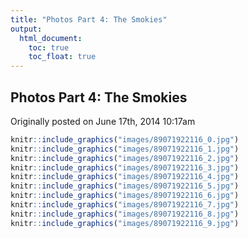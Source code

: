 ```yaml
---
title: "Photos Part 4: The Smokies"
output:
  html_document:
    toc: true
    toc_float: true
---
```


## Photos Part 4: The Smokies

Originally posted on June 17th, 2014 10:17am

```r
knitr::include_graphics("images/89071922116_0.jpg")
knitr::include_graphics("images/89071922116_1.jpg")
knitr::include_graphics("images/89071922116_2.jpg")
knitr::include_graphics("images/89071922116_3.jpg")
knitr::include_graphics("images/89071922116_4.jpg")
knitr::include_graphics("images/89071922116_5.jpg")
knitr::include_graphics("images/89071922116_6.jpg")
knitr::include_graphics("images/89071922116_7.jpg")
knitr::include_graphics("images/89071922116_8.jpg")
knitr::include_graphics("images/89071922116_9.jpg")
```

